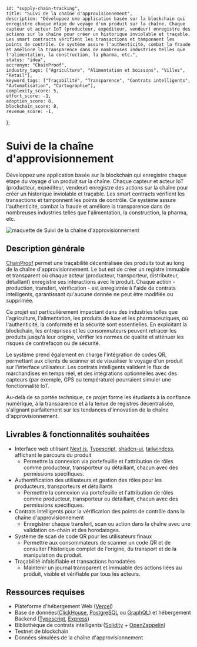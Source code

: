     id: "supply-chain-tracking",
    title: "Suivi de la chaîne d'approvisionnement",
    description: "Développez une application basée sur la blockchain qui enregistre chaque étape du voyage d'un produit sur la chaîne. Chaque capteur et acteur IoT (producteur, expéditeur, vendeur) enregistre des actions sur la chaîne pour créer un historique inviolable et traçable. Les smart contracts vérifient les transactions et tamponnent les points de contrôle. Ce système assure l'authenticité, combat la fraude et améliore la transparence dans de nombreuses industries telles que l'alimentation, la construction, la pharma, etc.",
    status: "idea",
    accronym: "ChainProof",
    industry_tags: ["Agriculture", "Alimentation et boissons", "Villes", "Retail"],
    keyword_tags: ["Traçabilité", "Transparence", "Contrats intelligents", "Automatisation", "Cartographie"],
    complexity_score: 5,
    effort_score: -1,
    adoption_score: 8,
    blockchain_score: 8,
    revenue_score: -1,
};

# Suivi de la chaîne d'approvisionnement

Développez une application basée sur la blockchain qui enregistre chaque étape du voyage d'un produit sur la chaîne. Chaque capteur et acteur IoT (producteur, expéditeur, vendeur) enregistre des actions sur la chaîne pour créer un historique inviolable et traçable. Les smart contracts vérifient les transactions et tamponnent les points de contrôle. Ce système assure l'authenticité, combat la fraude et améliore la transparence dans de nombreuses industries telles que l'alimentation, la construction, la pharma, etc.

![maquette de Suivi de la chaîne d'approvisionnement](/images/project/supply-chain-tracking.jpg)

## Description générale

[ChainProof](https://chainproof.monark.io) permet une traçabilité décentralisée des produits tout au long de la chaîne d'approvisionnement. Le but est de créer un registre immuable et transparent où chaque acteur (producteur, transporteur, distributeur, détaillant) enregistre ses interactions avec le produit. Chaque action - production, transfert, vérification - est enregistrée à l'aide de contrats intelligents, garantissant qu'aucune donnée ne peut être modifiée ou supprimée.

Ce projet est particulièrement impactant dans des industries telles que l'agriculture, l'alimentation, les produits de luxe et les pharmaceutiques, où l'authenticité, la conformité et la sécurité sont essentielles. En exploitant la blockchain, les entreprises et les consommateurs peuvent retracer les produits jusqu'à leur origine, vérifier les normes de qualité et atténuer les risques de contrefaçon ou de sécurité.

Le système prend également en charge l'intégration de codes QR, permettant aux clients de scanner et de visualiser le voyage d'un produit sur l'interface utilisateur. Les contrats intelligents valident le flux de marchandises en temps réel, et des intégrations optionnelles avec des capteurs (par exemple, GPS ou température) pourraient simuler une fonctionnalité IoT.

Au-delà de sa portée technique, ce projet forme les étudiants à la confiance numérique, à la transparence et à la tenue de registres décentralisée, s'alignant parfaitement sur les tendances d'innovation de la chaîne d'approvisionnement.

## Livrables & fonctionnalités souhaitées

- Interface web utilisant [Next.js](https://nextjs.org/), [Typescript](https://www.typescriptlang.org/), [shadcn-ui](https://ui.shadcn.com/), [tailwindcss](https://tailwindcss.com/), affichant le parcours du produit  
   - Permettre la connexion via portefeuille et l'attribution de rôles comme producteur, transporteur ou détaillant, chacun avec des permissions spécifiques.
- Authentification des utilisateurs et gestion des rôles pour les producteurs, transporteurs et détaillants  
   - Permettre la connexion via portefeuille et l'attribution de rôles comme producteur, transporteur ou détaillant, chacun avec des permissions spécifiques.
- Contrats intelligents pour la vérification des points de contrôle dans la chaîne d'approvisionnement  
   - Enregistrer chaque transfert, scan ou action dans la chaîne avec une validation on-chain et des horodatages.
- Système de scan de code QR pour les utilisateurs finaux  
   - Permettre aux consommateurs de scanner un code QR et de consulter l'historique complet de l'origine, du transport et de la manipulation du produit.
- Traçabilité infalsifiable et transactions horodatées  
   - Maintenir un journal transparent et immuable des actions liées au produit, visible et vérifiable par tous les acteurs.


## Ressources requises

- Plateforme d'hébergement Web ([Vercel](https://www.vercel.com/))
- Base de données([ClickHouse](https://clickhouse.com/), [PostgreSQL](https://www.postgresql.org/) ou [GraphQL](https://graphql.org/)) et hébergement Backend ([Typescript](https://www.typescriptlang.org/), [Express](https://expressjs.com/))
- Bibliothèque de contrats intelligents ([Solidity](https://soliditylang.org/) + [OpenZeppelin](https://www.openzeppelin.com/))
- Testnet de blockchain
- Données simulées de la chaîne d'approvisionnement